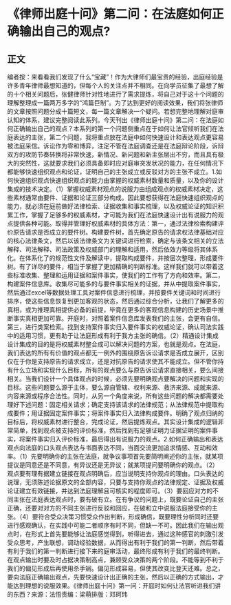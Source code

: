 # 《律师出庭十问》第二问：在法庭如何正确输出自己的观点?
## 正文
编者按：来看看我们发现了什么“宝藏”！作为大律师们最宝贵的经验，出庭经验是许多青年律师最想知道的，但每个人的关注点并不相同。在向学员征集了最想了解的十个相关问题后，张健律师针对性地进行了需求提炼，将自己对于这十个问题的理解整理成一篇两万多字的“鸿篇巨制”。为了达到更好的阅读效果，我们将张律师的文章按照问题分成十篇短文，每一篇文章解决一个疑问。若想完整地理解对庭审认知的体系，建议完整阅读此系列。今天刊出《律师出庭十问》第二问：在法庭如何正确输出自己的观点？本系列的第一个问题侧重点在于如何让法官倾听我们在法庭表达的主张，第二个问题，我将重点放在法庭中如何快速设计和表达观点更容易被法庭采信。诉讼作为零和博弈，注定不管在法庭调查还是在法庭辩论阶段，诉辩双方的攻防节奏转换将非常快速，新情况、新问题和新主张层出不穷，而且具有极大的突然性，这就要求我们必须具备即时应对庭审突发状况的能力，在任何情况下都能够快速组织观点和论证，证明自己的主张成立或反驳对方的主张不成立。1.如何快速组织观点快速组织观点的能力由掌握的权威素材数量和质量，以及你的设计集成的技术决定。（1）掌握权威素材观点的说服力由组成观点的权威素材决定，这些素材通常由要件、证据和论证三部分构成。因此要想获得在法庭快速组织观点的能力，就必须在庭前做好法律检索、证据收集和事实梳理，以及权威论证的知识积累工作，掌握了足够多的权威素材，才可能为我们在法庭快速设计出有说服力的观点提供各种可能。取得并管理好权威素材的具体方法：第一，通过法律检索构建评价原告请求是否成立的要件树。构建要件树，首先确定原告的请求权法律基础对应的核心法律条文，然后以该法律条文为关键词进行检索，确定与该条文相关的立法解释、司法解释、司法政策及权威部门的理解和适用，然后依效力等级将其体系化。在体系化了的规范性文件及解读中，提取构成要件，并按层次整理，形成要件树。有了详尽的要件，相当于掌握了更加精确的判断标准。这样我们就可以带着这些标准收集、整理和运用证据和案件事实，使我们的工作有了方向和效率。第二，构建案件信息库。收集尽可能多的与要件事实相关的证据，并从中提取案件事实，然后通过excel等数据处理工具对案件信息进行梳理，并按要件关键词和时间进行排序，使这些信息恢复到更加客观的状态，然后通过综合分析，让我们了解更多的真相，或为推理真相提供必备的前提，毕竟在更多的客观信息构建的历史场景中推断事实真相更加可靠。开庭时，对照着案件信息库发表我们的主张，会更有自信。第三，进行类案检索。找到支持案件事实归入要件事实的权威论证，确认司法实践中的适用习惯，更有助于让法庭形成有利于我方主张的确信。（2）精通设计集成设计集成的目的是将权威素材整合成可以解决问题的方案，也就是观点。在法庭，我们表达的所有有价值的观点都无一例外的围绕原告诉讼请求是否成立展开，区别仅在于你是支持原告的请求成立，还是对抗原告的请求使其不能成立。但不管你持有什么立场和实现什么目标，所有的观点要么与原告诉讼请求直接相关，要么间接相关。当我们设计一个具体观点的时候，必须先要明确观点要解决的问题和实现的目标。这些问题要么源于主体，要么源自管辖、权利来源、救济来源、成就来源、内容来源或程序合法性。同时，从另一个角度来说，所有这些问题的解决都需要处理好下述问题：固定相关请求；确定支持该请求的法律规范；从法律规范中提取构成要件；用证据固定案件事实；将案件事实归入法律构成要件。明确了观点归纳的目标后，将权威素材进行整合，完成论证，然后提炼观点。其实设计集成的逻辑非常简单，找到观点被支持的评价标准，然后找到有足够证明力证据证明的案件事实，将案件事实归入评价标准，最后得出有说服力的观点。2.如何正确输出和表达观点向法庭的口头观点表达与书面表达不同，当面交流更加追求情感、互动和效率。（1）先要明确你的主张在法庭，就争议事项首先要简明阐述你的主张，就某项提议是同意还是不同意，有异议还是无异议；就某项提问要明确你的观点。（2）观点要有理有据建立链接在观点明确后，应当说明支持你观点的理由。口头表达的说理，无须陈述论据原文的全部内容，只要与支持你观点的法律规定、证据及权威论证建立有效链接，并达到法庭理解且可核实的程度即可。（3）要回应对方的不同主张在法庭表达观点时，要有破有立。在有争议的问题上，既要论证自己的主张正确，还要对对方的不同主张进行反驳和回应，在破和立中说服法庭接受你的主张。（4）要符合受众决策习惯受众作出判断，形成确信，既要理性分析同时还要进行感观确认，在实践中可能二者顺序有时不同，但缺一不可。因此我们在输出观点时，在形式上首先要能够让法庭感觉得到，听得进去，通过这种感官的刺激引发受众思考，产生联想，调动经验数据，从而得出有利于我们的第一判断，然后带着有利于我们的第一判断进行接下来的庭审活动，最终形成有利于我们的最终判断。在观点输出时要及时占据决策制高点，兼顾受众决策的两个阶段。不能等到不利于我们的偏见形成后再使用杀手锏。偏见形成容易，但使其改变比登天还难。总之，要向法庭正确输出观点，先要快速设计出正确的主张，然后以正确的方式输出，才能达到理想的说服效果。《律师出庭十问》第一问：开庭时如何让法官听进我们讲的东西？来源：法悟责编：梁萌排版：邓珂玮